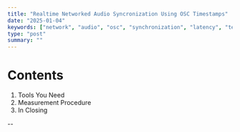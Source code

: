 ```yaml
---
title: "Realtime Networked Audio Syncronization Using OSC Timestamps"
date: "2025-01-04"
keywords: ["network", "audio", "osc", "synchronization", "latency", "telematic", "python", "pure-data", "programming"]
type: "post"
summary: ""
---
```


<MyImage src="speakerplacement-diagram.jpg" alt="diagram overview of the equilateral triangle studio monitor order" />


# Contents

1. <MyLink type="toc" href="#tools-you-need">Tools You Need</MyLink>
2. <MyLink type="toc" href="#measurement-procedure">Measurement Procedure</MyLink>
3. <MyLink type="toc" href="#in-closing">In Closing</MyLink>

--
